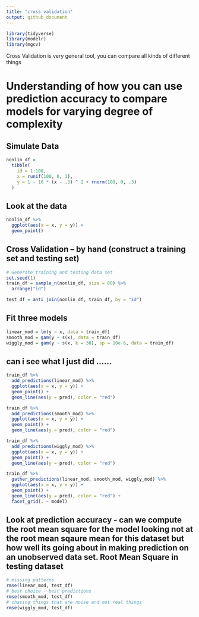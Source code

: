 ```yaml
---
title: "cross_validation"
output: github_document
---
```


```r
library(tidyverse)
library(modelr)
library(mgcv)
```

Cross Validation is very general tool, you can compare all kinds of different things 


# Understanding of how you can use prediction accuracy to compare models for varying degree of complexity 


## Simulate Data
```r
nonlin_df = 
  tibble(
    id = 1:100,
    x = runif(100, 0, 1),
    y = 1 - 10 * (x - .3) ^ 2 + rnorm(100, 0, .3)
  )
```


## Look at the data
```r
nonlin_df %>%
  ggplot(aes(x = x, y = y)) +
  geom_point()
```

## Cross Validation -- by hand (construct a training set and testing set)
```r
# Generate training and testing data set
set.seed(1)
train_df = sample_n(nonlin_df, size = 80) %>% 
  arrange("id")

test_df = anti_join(nonlin_df, train_df, by = "id")
```


## Fit three models 
```r
linear_mod = lm(y ~ x, data = train_df)
smooth_mod = gam(y ~ s(x), data = train_df)
wiggly_mod = gam(y ~ s(x, k = 30), sp = 10e-6, data = train_df) 
```


## can i see what I just did ......
```r
train_df %>%
  add_predictions(linear_mod) %>%
  ggplot(aes(x = x, y = y)) +
  geom_point() + 
  geom_line(aes(y = pred), color = "red")
```


```r
train_df %>%
  add_predictions(smooth_mod) %>%
  ggplot(aes(x = x, y = y)) +
  geom_point() + 
  geom_line(aes(y = pred), color = "red")
```


```r
train_df %>%
  add_predictions(wiggly_mod) %>%
  ggplot(aes(x = x, y = y)) +
  geom_point() + 
  geom_line(aes(y = pred), color = "red")
```


```r
train_df %>%
  gather_predictions(linear_mod, smooth_mod, wiggly_mod) %>%
  ggplot(aes(x = x, y = y)) +
  geom_point() + 
  geom_line(aes(y = pred), color = "red") + 
  facet_grid(. ~ model)
```


## Look at prediction accuracy - can we compute the root mean square for the model looking not at the root mean sqaure mean for this dataset but how well its going about in making prediction on an unobserved data set. Root Mean Square in testing dataset
```r
# missing patterns 
rmse(linear_mod, test_df)
# best choice - best predictions 
rmse(smooth_mod, test_df)
# chasing things that are noise and not real things 
rmse(wiggly_mod, test_df)
```

